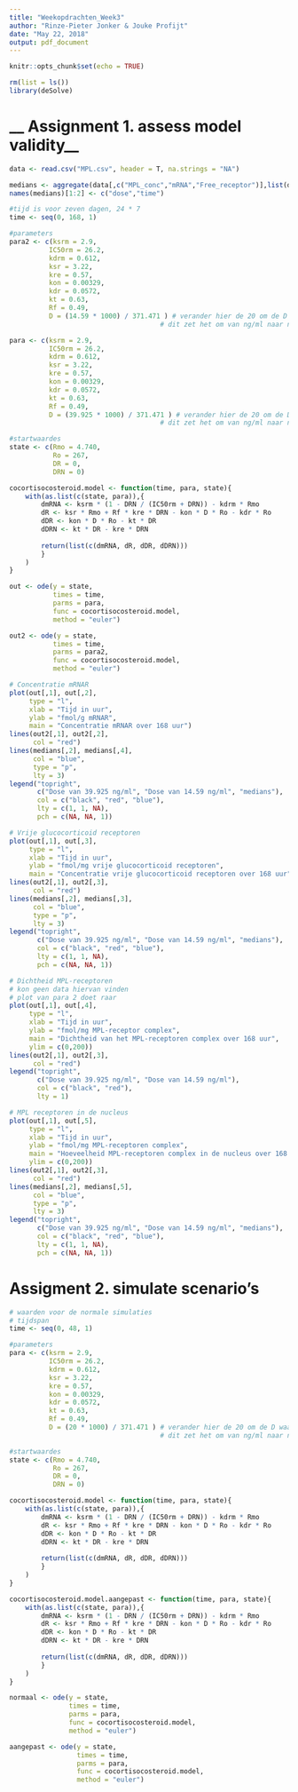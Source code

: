 ```yaml
---
title: "Weekopdrachten_Week3"
author: "Rinze-Pieter Jonker & Jouke Profijt"
date: "May 22, 2018"
output: pdf_document
---
```


```r
knitr::opts_chunk$set(echo = TRUE)
```

```r
rm(list = ls())
library(deSolve)
```

# __ Assignment 1. assess model validity__


```r
data <- read.csv("MPL.csv", header = T, na.strings = "NA")

medians <- aggregate(data[,c("MPL_conc","mRNA","Free_receptor")],list(data$dose,data$time), median, na.rm=T)
names(medians)[1:2] <- c("dose","time")

```

```r
#tijd is voor zeven dagen, 24 * 7
time <- seq(0, 168, 1)

#parameters
para2 <- c(ksrm = 2.9,
          IC50rm = 26.2,
          kdrm = 0.612,
          ksr = 3.22,
          kre = 0.57,
          kon = 0.00329,
          kdr = 0.0572,
          kt = 0.63,
          Rf = 0.49,
          D = (14.59 * 1000) / 371.471 ) # verander hier de 20 om de D waarde aan te passen
                                      # dit zet het om van ng/ml naar nmol/l

para <- c(ksrm = 2.9,
          IC50rm = 26.2,
          kdrm = 0.612,
          ksr = 3.22,
          kre = 0.57,
          kon = 0.00329,
          kdr = 0.0572,
          kt = 0.63,
          Rf = 0.49,
          D = (39.925 * 1000) / 371.471 ) # verander hier de 20 om de D waarde aan te passen
                                      # dit zet het om van ng/ml naar nmol/l

#startwaardes
state <- c(Rmo = 4.740, 
           Ro = 267,
           DR = 0,
           DRN = 0)

cocortisocosteroid.model <- function(time, para, state){
    with(as.list(c(state, para)),{
        dmRNA <- ksrm * (1 - DRN / (IC50rm + DRN)) - kdrm * Rmo
        dR <- ksr * Rmo + Rf * kre * DRN - kon * D * Ro - kdr * Ro
        dDR <- kon * D * Ro - kt * DR
        dDRN <- kt * DR - kre * DRN
        
        return(list(c(dmRNA, dR, dDR, dDRN)))
        }
    )
}

out <- ode(y = state,
           times = time,
           parms = para,
           func = cocortisocosteroid.model,
           method = "euler")

out2 <- ode(y = state,
           times = time,
           parms = para2,
           func = cocortisocosteroid.model,
           method = "euler")
```


```r

# Concentratie mRNAR
plot(out[,1], out[,2],
     type = "l", 
     xlab = "Tijd in uur",
     ylab = "fmol/g mRNAR",
     main = "Concentratie mRNAR over 168 uur")
lines(out2[,1], out2[,2],
      col = "red")
lines(medians[,2], medians[,4],
      col = "blue",
      type = "p",
      lty = 3)
legend("topright",
       c("Dose van 39.925 ng/ml", "Dose van 14.59 ng/ml", "medians"),
       col = c("black", "red", "blue"),
       lty = c(1, 1, NA),
       pch = c(NA, NA, 1))

# Vrije glucocorticoid receptoren
plot(out[,1], out[,3], 
     type = "l",
     xlab = "Tijd in uur",
     ylab = "fmol/mg vrije glucocorticoid receptoren",
     main = "Concentratie vrije glucocorticoid receptoren over 168 uur")
lines(out2[,1], out2[,3],
      col = "red")
lines(medians[,2], medians[,3],
      col = "blue",
      type = "p",
      lty = 3)
legend("topright",
       c("Dose van 39.925 ng/ml", "Dose van 14.59 ng/ml", "medians"),
       col = c("black", "red", "blue"),
       lty = c(1, 1, NA),
       pch = c(NA, NA, 1))

# Dichtheid MPL-receptoren
# kon geen data hiervan vinden
# plot van para 2 doet raar
plot(out[,1], out[,4], 
     type = "l",
     xlab = "Tijd in uur",
     ylab = "fmol/mg MPL-receptor complex",
     main = "Dichtheid van het MPL-receptoren complex over 168 uur",
     ylim = c(0,200))
lines(out2[,1], out2[,3],
      col = "red")
legend("topright",
       c("Dose van 39.925 ng/ml", "Dose van 14.59 ng/ml"),
       col = c("black", "red"),
       lty = 1)

# MPL receptoren in de nucleus
plot(out[,1], out[,5], 
     type = "l",
     xlab = "Tijd in uur", 
     ylab = "fmol/mg MPL-receptoren complex",
     main = "Hoeveelheid MPL-receptoren complex in de nucleus over 168 uur",
     ylim = c(0,200))
lines(out2[,1], out2[,3],
      col = "red")
lines(medians[,2], medians[,5],
      col = "blue",
      type = "p",
      lty = 3)
legend("topright",
       c("Dose van 39.925 ng/ml", "Dose van 14.59 ng/ml", "medians"),
       col = c("black", "red", "blue"),
       lty = c(1, 1, NA),
       pch = c(NA, NA, 1))
```
\pagebreak

# __Assigment 2. simulate scenario’s__
```r
# waarden voor de normale simulaties
# tijdspan
time <- seq(0, 48, 1)

#parameters
para <- c(ksrm = 2.9,
          IC50rm = 26.2,
          kdrm = 0.612,
          ksr = 3.22,
          kre = 0.57,
          kon = 0.00329,
          kdr = 0.0572,
          kt = 0.63,
          Rf = 0.49,
          D = (20 * 1000) / 371.471 ) # verander hier de 20 om de D waarde aan te passen
                                      # dit zet het om van ng/ml naar nmol/l

#startwaardes
state <- c(Rmo = 4.740, 
           Ro = 267,
           DR = 0,
           DRN = 0)

cocortisocosteroid.model <- function(time, para, state){
    with(as.list(c(state, para)),{
        dmRNA <- ksrm * (1 - DRN / (IC50rm + DRN)) - kdrm * Rmo
        dR <- ksr * Rmo + Rf * kre * DRN - kon * D * Ro - kdr * Ro
        dDR <- kon * D * Ro - kt * DR
        dDRN <- kt * DR - kre * DRN
        
        return(list(c(dmRNA, dR, dDR, dDRN)))
        }
    )
}

cocortisocosteroid.model.aangepast <- function(time, para, state){
    with(as.list(c(state, para)),{
        dmRNA <- ksrm * (1 - DRN / (IC50rm + DRN)) - kdrm * Rmo
        dR <- ksr * Rmo + Rf * kre * DRN - kon * D * Ro - kdr * Ro
        dDR <- kon * D * Ro - kt * DR
        dDRN <- kt * DR - kre * DRN
        
        return(list(c(dmRNA, dR, dDR, dDRN)))
        }
    )
}

normaal <- ode(y = state,
               times = time,
               parms = para,
               func = cocortisocosteroid.model,
               method = "euler")

aangepast <- ode(y = state,
                 times = time,
                 parms = para,
                 func = cocortisocosteroid.model,
                 method = "euler")
```
